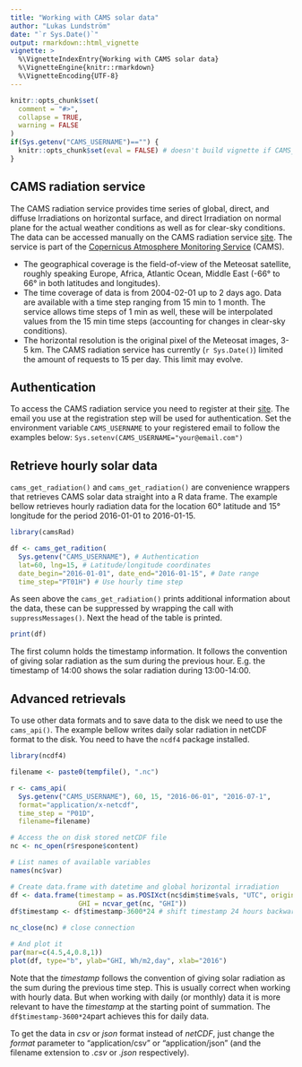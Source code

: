 ```yaml
---
title: "Working with CAMS solar data"
author: "Lukas Lundström"
date: "`r Sys.Date()`"
output: rmarkdown::html_vignette
vignette: >
  %\VignetteIndexEntry{Working with CAMS solar data}
  %\VignetteEngine{knitr::rmarkdown}
  %\VignetteEncoding{UTF-8}
---
```


```r
knitr::opts_chunk$set(
  comment = "#>", 
  collapse = TRUE,
  warning = FALSE
)
if(Sys.getenv("CAMS_USERNAME")=="") {
  knitr::opts_chunk$set(eval = FALSE) # doesn't build vignette if CAMS_USERNAME is not set
}
```

## CAMS radiation service
The CAMS radiation service provides time series of global, direct, and diffuse Irradiations on horizontal surface, and direct Irradiation on normal plane for the actual weather conditions as well as for clear-sky conditions. The data can be accessed manually on the CAMS radiation service [site](http://www.soda-pro.com/web-services/radiation/cams-radiation-service). The service is part of the [Copernicus Atmosphere Monitoring Service](http://atmosphere.copernicus.eu/) (CAMS).

* The geographical coverage is the field-of-view of the Meteosat satellite, roughly speaking Europe, Africa, Atlantic Ocean, Middle East (-66° to 66° in both latitudes and longitudes).
* The time coverage of data is from 2004-02-01 up to 2 days ago. Data are available with a time step ranging from 15 min to 1 month. The service allows time steps of 1 min as well, these will be interpolated values from the 15 min time steps (accounting for changes in clear-sky conditions). 
* The horizontal resolution is the original pixel of the Meteosat images, 3-5 km.  The CAMS radiation service has currently (`r Sys.Date()`) limited the amount of requests to 15 per day. This limit may evolve. 

## Authentication

To access the CAMS radiation service you need to register at their [site](http://www.soda-pro.com/web-services/radiation/cams-radiation-service). The email you use at the registration step will be used for authentication. Set the environment variable `CAMS_USERNAME` to your registered email to follow the examples below: `Sys.setenv(CAMS_USERNAME="your@email.com")`

## Retrieve hourly solar data

`cams_get_radiation()` and `cams_get_radiation()` are convenience wrappers that retrieves CAMS solar data straight into a R data frame. The example bellow retrieves hourly radiation data for the location 60° latitude and 15° longitude for the period 2016-01-01 to 2016-01-15.
```r
library(camsRad)

df <- cams_get_radition(
  Sys.getenv("CAMS_USERNAME"), # Authentication
  lat=60, lng=15, # Latitude/longitude coordinates 
  date_begin="2016-01-01", date_end="2016-01-15", # Date range
  time_step="PT01H") # Use hourly time step

```
As seen above the `cams_get_radiation()` prints additional information about the data, these can be suppressed by wrapping the call with `suppressMessages()`. Next the head of the table is printed.

```r
print(df)

```
The first column holds the timestamp information. It follows the convention of giving solar radiation as the sum during the previous hour. E.g. the timestamp of 14:00 shows the solar radiation during 13:00-14:00. 

## Advanced retrievals
To use other data formats and to save data to the disk we need to use the `cams_api()`. The example bellow writes daily solar radiation in netCDF format to the disk. You need to have the `ncdf4` package installed.

```r
library(ncdf4)

filename <- paste0(tempfile(), ".nc")

r <- cams_api(
  Sys.getenv("CAMS_USERNAME"), 60, 15, "2016-06-01", "2016-07-1", 
  format="application/x-netcdf",
  time_step = "P01D",
  filename=filename)

# Access the on disk stored netCDF file
nc <- nc_open(r$respone$content)  

# List names of available variables
names(nc$var)

# Create data.frame with datetime and global horizontal irradiation
df <- data.frame(timestamp = as.POSIXct(nc$dim$time$vals, "UTC", origin="1970-01-01"),
                 GHI = ncvar_get(nc, "GHI"))
df$timestamp <- df$timestamp-3600*24 # shift timestamp 24 hours backwards

nc_close(nc) # close connection

# And plot it
par(mar=c(4.5,4,0.8,1))
plot(df, type="b", ylab="GHI, Wh/m2,day", xlab="2016")


```
Note that the *timestamp* follows the convention of giving solar radiation as the sum during the previous time step. This is usually correct when working with hourly data. But when working with daily (or monthly) data it is more relevant to have the *timestamp* at the starting point of summation. The `df$timestamp-3600*24`part achieves this for daily data.

To get the data in *csv* or *json* format instead of *netCDF*, just change the *format* parameter to "application/csv" or "application/json" (and the filename extension to *.csv* or *.json* respectively).
